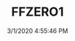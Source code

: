 ---
width: 2000
height: 1333
title: FFZERO1
description: The Faraday Future FFZERO1 concept car.
date: 3/1/2020 4:55:46 PM
cameraMake: Sony
cameraModel: ILCE-7M3
lens: ZEISS Batis 2/40 CF
settingsfStop: f/2.5
settingsISO: ISO 400
settingsShutter: 1/40
settingsFocalLength: 40 mm
---